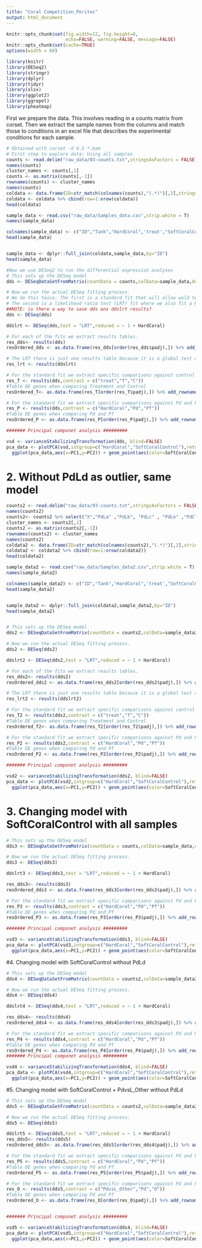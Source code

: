 ```yaml
---
title: "Coral Competition_Porites"
output: html_document
---
```


```r
knitr::opts_chunk$set(fig.width=12, fig.height=8,
                      echo=FALSE, warning=FALSE, message=FALSE)
knitr::opts_chunk$set(cache=TRUE)
options(width = 60)

library(knitr)
library(DESeq2)
library(stringr)
library(dplyr)
library(tidyr)
library(xlsx)
library(ggplot2)
library(ggrepel)
library(pheatmap)
```

First we prepare the data.  This involves reading in a counts matrix from corset.  Then we extract the sample names from the columns and match those to conditions in an excel file that describes the experimental conditions for each sample.

```r

# Obtained with corset -d 0.5 *.bam
# First step to explore data: Using all samples
counts <- read.delim("raw_data/03-counts.txt",stringsAsFactors = FALSE)
names(counts)
cluster_names <- counts[,1]
counts <- as.matrix(counts[,-1])
rownames(counts) <- cluster_names
names(counts)
coldata <- data.frame(ID=str_match(colnames(counts),"(.*)")[,2],stringsAsFactors = FALSE)
coldata <- coldata %>% cbind(row=1:nrow(coldata))
head(coldata)

sample_data <- read.csv("raw_data/Samples_data.csv",strip.white = T)
names(sample_data)

colnames(sample_data) <- c("ID","Tank","HardCoral",'treat',"SoftCoralControl","PdvsL_Other")
head(sample_data)


sample_data <- dplyr::full_join(coldata,sample_data,by="ID")
head(sample_data) 

#Now we use DESeq2 to run the differential expression analyses
# This sets up the DESeq model
dds <- DESeqDataSetFromMatrix(countData = counts,colData=sample_data,design = ~  treat+ HardCoral)

# Now we run the actual DESeq fitting process. 
# We do this twice. The first is a standard fit that will allow wald tests between specific conditions. 
# The second is a likelihood ratio test (LRT) fit where we also fit a NULL model (without HardCoral) and compare it to the full model
##NOTE: is there a way to save dds ans ddslrt results?
dds <- DESeq(dds)

ddslrt <- DESeq(dds,test = "LRT",reduced = ~ 1 + HardCoral)

# For each of the fits we extract results tables. 
res_dds<- results(dds)
resOrdered_dds <- as.data.frame(res_dds[order(res_dds$padj),]) %>% add_rownames("cluster_id") %>% filter(padj<0.1) # same as contrast Pd, Pf

# The LRT there is just one results table because it is a global test across all conditions
res_lrt <- results(ddslrt)

# For the standard fit we extract specific comparisons against control and treatment
res_T <- results(dds,contrast = c("treat","T","C"))
#Table DE genes when comparing Treatment and Control
resOrdered_T<- as.data.frame(res_T[order(res_T$padj),]) %>% add_rownames("cluster_id")%>% filter(padj<0.1)

# For the standard fit we extract specific comparisons against Pd and Pf
res_P <- results(dds,contrast = c("HardCoral","Pd","Pf"))
#Table DE genes when comparing Pd and Pf
resOrdered_P <- as.data.frame(res_P[order(res_P$padj),]) %>% add_rownames("cluster_id")%>% filter(padj<0.1)

####### Principal componet analysis #########

vsd <- varianceStabilizingTransformation(dds, blind=FALSE)
pca_data <- plotPCA(vsd,intgroup=c("HardCoral","SoftCoralControl"),returnData=TRUE)
  ggplot(pca_data,aes(x=PC1,y=PC2)) + geom_point(aes(color=SoftCoralControl,shape=HardCoral),size=4) + geom_label_repel(aes(label=group)) + xlab("xlabel") + ylab("customylabel") + theme(text = element_text(size=20))
```

# 2. Without PdLd as outlier, same model
```r
counts2 <- read.delim("raw_data/03-counts.txt",stringsAsFactors = FALSE)
names(counts2)
counts2<- counts2 %>% select("X","PdLa" ,"PdLb", "PdLc" , "PdLe" ,"PdC", "PfLa", "PfLb", "PfLc" ,"PfLd", "PfLe", "PfC")
cluster_names <- counts2[,1]
counts2 <- as.matrix(counts2[,-1])
rownames(counts2) <- cluster_names
names(counts2)
coldata2 <- data.frame(ID=str_match(colnames(counts2),"(.*)")[,2],stringsAsFactors = FALSE)
coldata2 <- coldata2 %>% cbind(row=1:nrow(coldata2))
head(coldata2)

sample_data2 <- read.csv("raw_data/Samples_data2.csv",strip.white = T)
names(sample_data2)

colnames(sample_data2) <- c("ID","Tank","HardCoral",'treat',"SoftCoralControl","PdvsL_Other")
head(sample_data2)


sample_data2 <- dplyr::full_join(coldata2,sample_data2,by="ID")
head(sample_data2) 


# This sets up the DESeq model
dds2 <- DESeqDataSetFromMatrix(countData = counts2,colData=sample_data2,design = ~  treat+ HardCoral)

# Now we run the actual DESeq fitting process. 
dds2 <- DESeq(dds2)

ddslrt2 <- DESeq(dds2,test = "LRT",reduced = ~ 1 + HardCoral)

# For each of the fits we extract results tables. 
res_dds2<- results(dds2)
resOrdered_dds2 <- as.data.frame(res_dds2[order(res_dds2$padj),]) %>% add_rownames("cluster_id") %>% filter(padj<0.1) # same as contrast Pd, Pf

# The LRT there is just one results table because it is a global test across all conditions
res_lrt2 <- results(ddslrt2)

# For the standard fit we extract specific comparisons against control and treatment
res_T2 <- results(dds2,contrast = c("treat","T","C"))
#Table DE genes when comparing Treatment and Control
resOrdered_T2<- as.data.frame(res_T2[order(res_T2$padj),]) %>% add_rownames("cluster_id")%>% filter(padj<0.1)

# For the standard fit we extract specific comparisons against Pd and Pf
res_P2 <- results(dds2,contrast = c("HardCoral","Pd","Pf"))
#Table DE genes when comparing Pd and Pf
resOrdered_P2 <- as.data.frame(res_P2[order(res_P2$padj),]) %>% add_rownames("cluster_id")%>% filter(padj<0.1)

####### Principal componet analysis #########

vsd2 <- varianceStabilizingTransformation(dds2, blind=FALSE)
pca_data <- plotPCA(vsd2,intgroup=c("HardCoral","SoftCoralControl"),returnData=TRUE)
  ggplot(pca_data,aes(x=PC1,y=PC2)) + geom_point(aes(color=SoftCoralControl,shape=HardCoral),size=4) + geom_label_repel(aes(label=group))  + theme(text = element_text(size=20))
```
# 3. Changing model with SoftCoralControl with all samples
```r

# This sets up the DESeq model
dds3 <- DESeqDataSetFromMatrix(countData = counts,colData=sample_data,design = ~  HardCoral+ SoftCoralControl)

# Now we run the actual DESeq fitting process. 
dds3 <- DESeq(dds3)

ddslrt3 <- DESeq(dds3,test = "LRT",reduced = ~ 1 + HardCoral)

res_dds3<- results(dds3)
resOrdered_dds3 <- as.data.frame(res_dds3[order(res_dds3$padj),]) %>% add_rownames("cluster_id") %>% filter(padj<0.1) #

# For the standard fit we extract specific comparisons against Pd and Pf
res_P3 <- results(dds3,contrast = c("HardCoral","Pd","Pf"))
#Table DE genes when comparing Pd and Pf
resOrdered_P3 <- as.data.frame(res_P3[order(res_P3$padj),]) %>% add_rownames("cluster_id")%>% filter(padj<0.1)

####### Principal componet analysis #########

vsd3 <- varianceStabilizingTransformation(dds3, blind=FALSE)
pca_data <- plotPCA(vsd3,intgroup=c("HardCoral","SoftCoralControl"),returnData=TRUE)
  ggplot(pca_data,aes(x=PC1,y=PC2)) + geom_point(aes(color=SoftCoralControl,shape=HardCoral),size=4) + geom_label_repel(aes(label=group)) + xlab("xlabel") + ylab("customylabel") + theme(text = element_text(size=20))
```

#4. Changing model with SoftCoralControl without PdLd

```r

# This sets up the DESeq model
dds4 <- DESeqDataSetFromMatrix(countData = counts2,colData=sample_data2,design = ~  HardCoral+ SoftCoralControl)

# Now we run the actual DESeq fitting process. 
dds4 <- DESeq(dds4)

ddslrt4 <- DESeq(dds4,test = "LRT",reduced = ~ 1 + HardCoral)

res_dds4<- results(dds4)
resOrdered_dds4 <- as.data.frame(res_dds4[order(res_dds3$padj),]) %>% add_rownames("cluster_id") %>% filter(padj<0.1) #

# For the standard fit we extract specific comparisons against Pd and Pf
res_P4 <- results(dds4,contrast = c("HardCoral","Pd","Pf"))
#Table DE genes when comparing Pd and Pf
resOrdered_P4 <- as.data.frame(res_P4[order(res_P4$padj),]) %>% add_rownames("cluster_id")%>% filter(padj<0.1)
####### Principal componet analysis #########

vsd4 <- varianceStabilizingTransformation(dds4, blind=FALSE)
pca_data <- plotPCA(vsd4,intgroup=c("HardCoral","SoftCoralControl"),returnData=TRUE)
  ggplot(pca_data,aes(x=PC1,y=PC2)) + geom_point(aes(color=SoftCoralControl,shape=HardCoral),size=4) + geom_label_repel(aes(label=group)) + theme(text = element_text(size=20))
```

#5. Changing model with SoftCoralControl + PdvsL_Other without PdLd

```r

# This sets up the DESeq model
dds5 <- DESeqDataSetFromMatrix(countData = counts2,colData=sample_data2,design = ~  HardCoral+ SoftCoralControl + PdvsL_Other)

# Now we run the actual DESeq fitting process. 
dds5 <- DESeq(dds5)

ddslrt5 <- DESeq(dds5,test = "LRT",reduced = ~ 1 + HardCoral)
res_dds5<- results(dds5)
resOrdered_dds5<- as.data.frame(res_dds5[order(res_dds4$padj),]) %>% add_rownames("cluster_id") %>% filter(padj<0.1) #

# For the standard fit we extract specific comparisons against Pd and Pf
res_P5 <- results(dds5,contrast = c("HardCoral","Pd","Pf"))
#Table DE genes when comparing Pd and Pf
resOrdered_P5 <- as.data.frame(res_P5[order(res_P5$padj),]) %>% add_rownames("cluster_id")%>% filter(padj<0.1)

# For the standard fit we extract specific comparisons against Pd and Pf
res_O <- results(dds5,contrast = c("PdvsL_Other","Pd","O"))
#Table DE genes when comparing Pd and Pf
resOrdered_O <- as.data.frame(res_O[order(res_O$padj),]) %>% add_rownames("cluster_id")%>% filter(padj<0.1)


####### Principal componet analysis #########

vsd5 <- varianceStabilizingTransformation(dds4, blind=FALSE)
pca_data <- plotPCA(vsd5,intgroup=c("HardCoral","SoftCoralControl"),returnData=TRUE)
  ggplot(pca_data,aes(x=PC1,y=PC2)) + geom_point(aes(color=SoftCoralControl,shape=HardCoral),size=4) + geom_label_repel(aes(label=group)) + theme(text = element_text(size=20))
```
